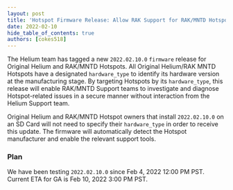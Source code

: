```yaml
---
layout: post
title: 'Hotspot Firmware Release: Allow RAK Support for RAK/MNTD Hotspots'
date: 2022-02-10
hide_table_of_contents: true
authors: [cokes518]
---
```


The Helium team has tagged a new `2022.02.10.0` `firmware` release for Original Helium and RAK/MNTD
Hotspots. All Original Helium/RAK MNTD Hotspots have a designated `hardware_type` to identify its
hardware version at the manufacturing stage. By targeting Hotspots by its `hardware_type`, this
release will enable RAK/MNTD Support teams to investigate and diagnose Hotspot-related issues in a
secure manner without interaction from the Helium Support team.

<!--truncate-->

Original Helium and RAK/MNTD Hotspot owners that install `2022.02.10.0` on an SD Card will not need
to specify their `hardware_type` in order to receive this update. The firmware will automatically
detect the Hotspot manufacturer and enable the relevant support tools.

### Plan

We have been testing `2022.02.10.0` since Feb 4, 2022 12:00 PM PST. Current ETA for GA is Feb 10,
2022 3:00 PM PST.
